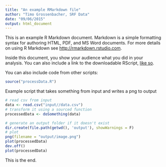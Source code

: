 ```yaml
---
title: "An example RMarkdown file"
author: "Timo Grossenbacher, SRF Data"
date: "09/06/2015"
output: html_document
---
```


This is an example R Markdown document. Markdown is a simple formatting syntax for authoring HTML, PDF, and MS Word documents. For more details on using R Markdown see <http://rmarkdown.rstudio.com>.

Inside this document, you show your audience what you did in your analysis. You can also include a link to the downloadable RScript, [like so](http://grssnbchr.github.io/rddj-reproducibility-workflow/rscript.zip).

You can also include code from other scripts:

```r
source("processData.R")
```

Example script that takes something from input and writes a png to output
```r
# read csv from input
data <- read.csv("input//data.csv")
# transform it using a sourced function
processedData <- doSomething(data)

# generate an output folder if it doesn't exist
dir.create(file.path(getwd(), 'output'), showWarnings = F)
# plot
png(filename = "output/image.png")
plot(processedData)
dev.off()
plot(processedData)
```

This is the end.
